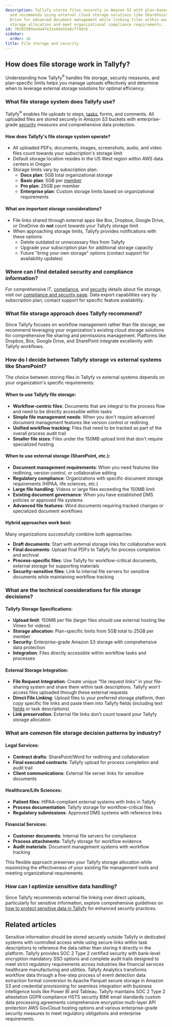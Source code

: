 ```yaml
---
description: Tallyfy stores files securely in Amazon S3 with plan-based storage limits
  and recommends using external cloud storage solutions like SharePoint or Google
  Drive for advanced document management while linking files within workflows to optimize
  storage allocation and meet organizational compliance requirements.
id: 76281989aeda47e31e4da55a8c774dcb
sidebar:
  order: 16
title: File storage and security
---
```


## How does file storage work in Tallyfy?

Understanding how Tallyfy<sup>®</sup> handles file storage, security measures, and plan-specific limits helps you manage uploads effectively and determine when to leverage external storage solutions for optimal efficiency.

### What file storage system does Tallyfy use?

Tallyfy<sup>®</sup> enables file uploads to steps, [tasks](/products/pro/tracking-and-tasks/tasks/), forms, and comments. All uploaded files are stored securely in Amazon S3 buckets with enterprise-grade [security](/products/pro/compliance/) measures and comprehensive data protection.

#### How does Tallyfy's file storage system operate?

- All uploaded PDFs, documents, images, screenshots, audio, and video files count towards your subscription's storage limit
- Default storage location resides in the US West region within AWS data centers in Oregon
- Storage limits vary by subscription plan:
    - **Docs plan**: 5GB total organizational storage
    - **Basic plan**: 5GB per [member](/products/pro/documenting/members/)
    - **Pro plan**: 25GB per member
    - **Enterprise plan**: Custom storage limits based on organizational requirements

#### What are important storage considerations?

- File links shared through external apps like Box, Dropbox, Google Drive, or OneDrive do **not** count towards your Tallyfy storage limit
- When approaching storage limits, Tallyfy provides notifications with these options:
    - Delete outdated or unnecessary files from Tallyfy
    - Upgrade your subscription plan for additional storage capacity
    - Future "bring your own storage" options (contact support for availability updates)

### Where can I find detailed security and compliance information?

For comprehensive IT, [compliance](/products/pro/compliance/), and [security](/products/pro/compliance/) details about file storage, visit our [compliance and security page](https://tallyfy.com/legal/compliance-security/). Data export capabilities vary by subscription plan; contact support for specific feature availability.

### What file storage approach does Tallyfy recommend?

Since Tallyfy focuses on workflow management rather than file storage, we recommend leveraging your organization's existing cloud storage solutions for comprehensive file sharing and permissions management. Platforms like Dropbox, Box, Google Drive, and SharePoint integrate excellently with Tallyfy workflows.

### How do I decide between Tallyfy storage vs external systems like SharePoint?

The choice between storing files in Tallyfy vs external systems depends on your organization's specific requirements:

#### **When to use Tallyfy file storage:**
- **Workflow-centric files**: Documents that are integral to the process flow and need to be directly accessible within tasks
- **Simple file management needs**: When you don't require advanced document management features like version control or redlining
- **Unified workflow tracking**: Files that need to be tracked as part of the overall process audit trail
- **Smaller file sizes**: Files under the 150MB upload limit that don't require specialized hosting

#### **When to use external storage (SharePoint, etc.):**
- **Document management requirements**: When you need features like redlining, version control, or collaborative editing
- **Regulatory compliance**: Organizations with specific document storage requirements (HIPAA, life sciences, etc.)
- **Large file handling**: Videos or large files exceeding the 150MB limit
- **Existing document governance**: When you have established DMS policies or approved file systems
- **Advanced file features**: Word documents requiring tracked changes or specialized document workflows

#### **Hybrid approaches work best:**
Many organizations successfully combine both approaches:
- **Draft documents**: Start with external storage links for collaborative work
- **Final documents**: Upload final PDFs to Tallyfy for process completion and archival
- **Process-specific files**: Use Tallyfy for workflow-critical documents, external storage for supporting materials
- **Security-sensitive files**: Link to internal file servers for sensitive documents while maintaining workflow tracking

### What are the technical considerations for file storage decisions?

#### **Tallyfy Storage Specifications:**
- **Upload limit**: 150MB per file (larger files should use external hosting like Vimeo for videos)
- **Storage allocation**: Plan-specific limits from 5GB total to 25GB per member
- **Security**: Enterprise-grade Amazon S3 storage with comprehensive data protection
- **Integration**: Files directly accessible within workflow tasks and processes

#### **External Storage Integration:**
- **File Request Integration**: Create unique "file request links" in your file-sharing system and share them within task descriptions. Tallyfy won't access files uploaded through these external requests
- **Direct File Linking**: Upload files to your preferred storage platform, then copy specific file links and paste them into Tallyfy fields (including text [fields](/products/pro/tracking-and-tasks/tasks/what-are-form-fields-in-tallyfy/) or task descriptions)
- **Link preservation**: External file links don't count toward your Tallyfy storage allocation

### What are common file storage decision patterns by industry?

#### **Legal Services:**
- **Contract drafts**: SharePoint/Word for redlining and collaboration
- **Final executed contracts**: Tallyfy upload for process completion and audit trail
- **Client communications**: External file server links for sensitive documents

#### **Healthcare/Life Sciences:**
- **Patient files**: HIPAA-compliant external systems with links in Tallyfy
- **Process documentation**: Tallyfy storage for workflow-critical files
- **Regulatory submissions**: Approved DMS systems with reference links

#### **Financial Services:**
- **Customer documents**: Internal file servers for compliance
- **Process attachments**: Tallyfy storage for workflow evidence
- **Audit materials**: Document management systems with workflow tracking

This flexible approach preserves your Tallyfy storage allocation while maximizing the effectiveness of your existing file management tools and meeting organizational requirements.

### How can I optimize sensitive data handling?

Since Tallyfy recommends external file linking over direct uploads, particularly for sensitive information, explore comprehensive guidelines on [how to protect sensitive data in Tallyfy](/products/pro/tracking-and-tasks/how-can-i-protect-sensitive-data-in-tallyfy/) for enhanced security practices.


## Related articles
<CardGrid>
<LinkTitleCard header="<b>Tracking And Tasks > Protect sensitive data</b>" href="/products/pro/tracking-and-tasks/how-can-i-protect-sensitive-data-in-tallyfy/" > Sensitive information should be stored securely outside Tallyfy in dedicated systems with controlled access while using secure links within task descriptions to reference the data rather than storing it directly in the platform. </LinkTitleCard>
<LinkTitleCard header="<b>Pro > Compliance</b>" href="/products/pro/compliance/" > Tallyfy provides SOC 2 Type 2 certified security with bank-level encryption mandatory SSO options and complete audit trails designed to meet strict regulatory requirements across industries like financial services healthcare manufacturing and utilities. </LinkTitleCard>
<LinkTitleCard header="<b>Analytics > How Tallyfy Analytics works</b>" href="/products/pro/integrations/analytics/how-does-tallyfy-analytics-process-my-data/" > Tallyfy Analytics transforms workflow data through a five-step process of event detection data extraction format conversion to Apache Parquet secure storage in Amazon S3 and credential provisioning for seamless integration with business intelligence tools like Power BI and Tableau. </LinkTitleCard>
<LinkTitleCard header="<b>Miscellaneous > Terms & legals</b>" href="/products/pro/miscellaneous/terms-legals/" > Tallyfy maintains SOC 2 Type 2 attestation GDPR compliance HSTS security BIMI email standards custom data processing agreements comprehensive encryption multi-layer API protection AWS GovCloud hosting options and various enterprise-grade security measures to meet regulatory obligations and enterprise requirements. </LinkTitleCard>
</CardGrid>
